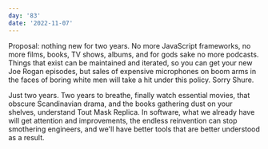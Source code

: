```yaml
---
day: '83'
date: '2022-11-07'
---
```


Proposal: nothing new for two years. No more JavaScript frameworks, no more films, books, TV shows, albums, and for gods sake no more podcasts. Things that exist can be maintained and iterated, so you can get your new Joe Rogan episodes, but sales of expensive microphones on boom arms in the faces of boring white men will take a hit under this policy. Sorry Shure.

Just two years. Two years to breathe, finally watch essential movies, that obscure Scandinavian drama, and the books gathering dust on your shelves, understand Tout Mask Replica. In software, what we already have will get attention and improvements, the endless reinvention can stop smothering engineers, and we'll have better tools that are better understood as a result.
